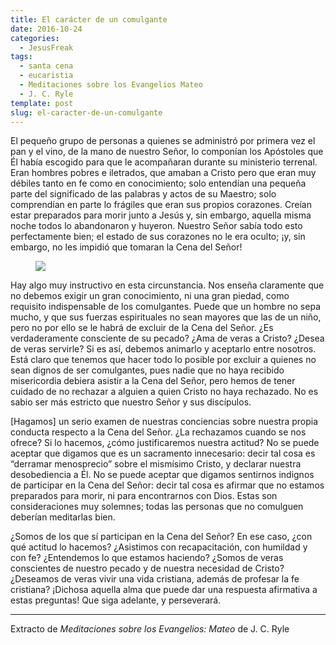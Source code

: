 ```yaml
---
title: El carácter de un comulgante
date: 2016-10-24
categories:
  - JesusFreak
tags:
  - santa cena
  - eucaristia
  - Meditaciones sobre los Evangelios Mateo
  - J. C. Ryle
template: post
slug: el-caracter-de-un-comulgante
---
```


El pequeño grupo de personas a quienes se administró por primera vez el pan y el vino, de la mano de nuestro Señor, lo componían los Apóstoles que Él había escogido para que le acompañaran durante su ministerio terrenal. Eran hombres pobres e iletrados, que amaban a Cristo pero que eran muy débiles tanto en fe como en conocimiento; solo entendían una pequeña parte del significado de las palabras y actos de su Maestro; solo comprendían en parte lo frágiles que eran sus propios corazones. Creían estar preparados para morir junto a Jesús y, sin embargo, aquella misma noche todos lo abandonaron y huyeron. Nuestro Señor sabía todo esto perfectamente bien; el estado de sus corazones no le era oculto; ¡y, sin embargo, no les impidió que tomaran la Cena del Señor!

<figure>

![](https://cdn-images-1.medium.com/max/600/1*JTf3yjO1o6jwOOFjcLOFqw.png)

</figure>

Hay algo muy instructivo en esta circunstancia. Nos enseña claramente que no debemos exigir un gran conocimiento, ni una gran piedad, como requisito indispensable de los comulgantes. Puede que un hombre no sepa mucho, y que sus fuerzas espirituales no sean mayores que las de un niño, pero no por ello se le habrá de excluir de la Cena del Señor. ¿Es verdaderamente consciente de su pecado? ¿Ama de veras a Cristo? ¿Desea de veras servirle? Si es así, debemos animarlo y aceptarlo entre nosotros. Está claro que tenemos que hacer todo lo posible por excluir a quienes no sean dignos de ser comulgantes, pues nadie que no haya recibido misericordia debiera asistir a la Cena del Señor, pero hemos de tener cuidado de no rechazar a alguien a quien Cristo no haya rechazado. No es sabio ser más estricto que nuestro Señor y sus discípulos.

[Hagamos] un serio examen de nuestras conciencias sobre nuestra propia conducta respecto a la Cena del Señor. ¿La rechazamos cuando se nos ofrece? Si lo hacemos, ¿cómo justificaremos nuestra actitud? No se puede aceptar que digamos que es un sacramento innecesario: decir tal cosa es “derramar menosprecio” sobre el mismísimo Cristo, y declarar nuestra desobediencia a Él. No se puede aceptar que digamos sentirnos indignos de participar en la Cena del Señor: decir tal cosa es afirmar que no estamos preparados para morir, ni para encontrarnos con Dios. Estas son consideraciones muy solemnes; todas las personas que no comulguen deberían meditarlas bien.

¿Somos de los que sí participan en la Cena del Señor? En ese caso, ¿con qué actitud lo hacemos? ¿Asistimos con recapacitación, con humildad y con fe? ¿Entendemos lo que estamos haciendo? ¿Somos de veras conscientes de nuestro pecado y de nuestra necesidad de Cristo? ¿Deseamos de veras vivir una vida cristiana, además de profesar la fe cristiana? ¡Dichosa aquella alma que puede dar una respuesta afirmativa a estas preguntas! Que siga adelante, y perseverará.

* * *

Extracto de *Meditaciones sobre los Evangelios: Mateo* de J. C. Ryle
